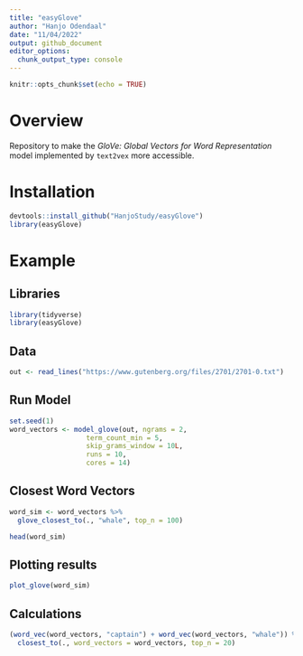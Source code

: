 ```yaml
---
title: "easyGlove"
author: "Hanjo Odendaal"
date: "11/04/2022"
output: github_document
editor_options: 
  chunk_output_type: console
---
```


```r
knitr::opts_chunk$set(echo = TRUE)
```

# Overview

Repository to make the _GloVe: Global Vectors for Word Representation_ model implemented by `text2vex` more accessible.

# Installation

```r
devtools::install_github("HanjoStudy/easyGlove")
library(easyGlove)
```

# Example

## Libraries

```r
library(tidyverse)
library(easyGlove)
```


## Data

```r
out <- read_lines("https://www.gutenberg.org/files/2701/2701-0.txt")
```


## Run Model

```r
set.seed(1)
word_vectors <- model_glove(out, ngrams = 2,
                   term_count_min = 5,
                   skip_grams_window = 10L,
                   runs = 10,
                   cores = 14)

```

## Closest Word Vectors

```r
word_sim <- word_vectors %>% 
  glove_closest_to(., "whale", top_n = 100)

head(word_sim)
```

## Plotting results

```r
plot_glove(word_sim)
```

## Calculations

```r
(word_vec(word_vectors, "captain") + word_vec(word_vectors, "whale")) %>%
  closest_to(., word_vectors = word_vectors, top_n = 20)
```


